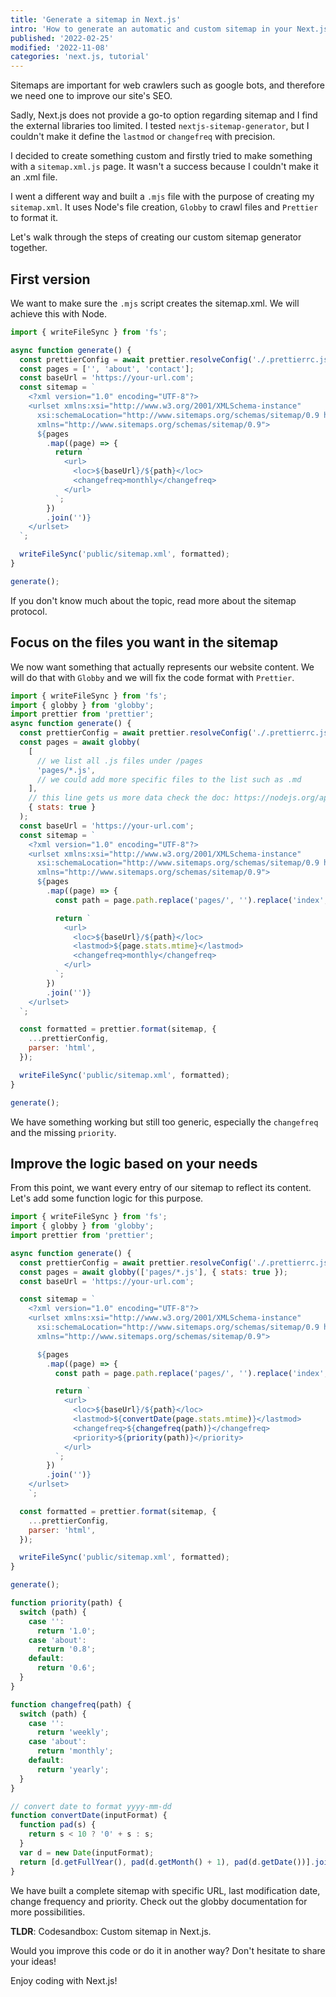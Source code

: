 ```yaml
---
title: 'Generate a sitemap in Next.js'
intro: 'How to generate an automatic and custom sitemap in your Next.js build?'
published: '2022-02-25'
modified: '2022-11-08'
categories: 'next.js, tutorial'
---
```



Sitemaps are important for web crawlers such as google bots, and therefore we need one to improve our site's SEO.

Sadly, Next.js does not provide a go-to option regarding sitemap and I find the external libraries too limited. I tested `nextjs-sitemap-generator`, but I couldn't make it define the `lastmod` or `changefreq` with precision.

I decided to create something custom and firstly tried to make something with a `sitemap.xml.js` page. It wasn't a success because I couldn't make it an .xml file.

I went a different way and built a `.mjs` file with the purpose of creating my `sitemap.xml`. It uses Node's file creation, `Globby` to crawl files and `Prettier` to format it.

Let's walk through the steps of creating our custom sitemap generator together.

## First version

We want to make sure the `.mjs` script creates the sitemap.xml. We will achieve this with Node.

```js
import { writeFileSync } from 'fs';

async function generate() {
  const prettierConfig = await prettier.resolveConfig('./.prettierrc.js');
  const pages = ['', 'about', 'contact'];
  const baseUrl = 'https://your-url.com';
  const sitemap = `
    <?xml version="1.0" encoding="UTF-8"?>
    <urlset xmlns:xsi="http://www.w3.org/2001/XMLSchema-instance"
      xsi:schemaLocation="http://www.sitemaps.org/schemas/sitemap/0.9 http://www.sitemaps.org/schemas/sitemap/0.9/sitemap.xsd"
      xmlns="http://www.sitemaps.org/schemas/sitemap/0.9">
      ${pages
        .map((page) => {
          return `
            <url>
              <loc>${baseUrl}/${path}</loc>
              <changefreq>monthly</changefreq>
            </url>
          `;
        })
        .join('')}
    </urlset>
  `;

  writeFileSync('public/sitemap.xml', formatted);
}

generate();
```

If you don't know much about the topic, <Linkk href="https://sitemaps.org/protocol.html">read more about the sitemap protocol</Linkk>.

## Focus on the files you want in the sitemap

We now want something that actually represents our website content. We will do that with `Globby` and we will fix the code format with `Prettier`.

```js
import { writeFileSync } from 'fs';
import { globby } from 'globby';
import prettier from 'prettier';
async function generate() {
  const prettierConfig = await prettier.resolveConfig('./.prettierrc.js');
  const pages = await globby(
    [
      // we list all .js files under /pages
      'pages/*.js',
      // we could add more specific files to the list such as .md
    ],
    // this line gets us more data check the doc: https://nodejs.org/api/fs.html#class-fsstats
    { stats: true }
  );
  const baseUrl = 'https://your-url.com';
  const sitemap = `
    <?xml version="1.0" encoding="UTF-8"?>
    <urlset xmlns:xsi="http://www.w3.org/2001/XMLSchema-instance"
      xsi:schemaLocation="http://www.sitemaps.org/schemas/sitemap/0.9 http://www.sitemaps.org/schemas/sitemap/0.9/sitemap.xsd"
      xmlns="http://www.sitemaps.org/schemas/sitemap/0.9">
      ${pages
        .map((page) => {
          const path = page.path.replace('pages/', '').replace('index', '').replace('.js', '');

          return `
            <url>
              <loc>${baseUrl}/${path}</loc>
              <lastmod>${page.stats.mtime}</lastmod>
              <changefreq>monthly</changefreq>
            </url>
          `;
        })
        .join('')}
    </urlset>
  `;

  const formatted = prettier.format(sitemap, {
    ...prettierConfig,
    parser: 'html',
  });

  writeFileSync('public/sitemap.xml', formatted);
}

generate();
```

We have something working but still too generic, especially the `changefreq` and the missing `priority`.

## Improve the logic based on your needs

From this point, we want every entry of our sitemap to reflect its content. Let's add some function logic for this purpose.

```js
import { writeFileSync } from 'fs';
import { globby } from 'globby';
import prettier from 'prettier';

async function generate() {
  const prettierConfig = await prettier.resolveConfig('./.prettierrc.js');
  const pages = await globby(['pages/*.js'], { stats: true });
  const baseUrl = 'https://your-url.com';

  const sitemap = `
    <?xml version="1.0" encoding="UTF-8"?>
    <urlset xmlns:xsi="http://www.w3.org/2001/XMLSchema-instance"
      xsi:schemaLocation="http://www.sitemaps.org/schemas/sitemap/0.9 http://www.sitemaps.org/schemas/sitemap/0.9/sitemap.xsd"
      xmlns="http://www.sitemaps.org/schemas/sitemap/0.9">

      ${pages
        .map((page) => {
          const path = page.path.replace('pages/', '').replace('index', '').replace('.js', '');

          return `
            <url>
              <loc>${baseUrl}/${path}</loc>
              <lastmod>${convertDate(page.stats.mtime)}</lastmod>
              <changefreq>${changefreq(path)}</changefreq>
              <priority>${priority(path)}</priority>
            </url>
          `;
        })
        .join('')}
    </urlset>
    `;

  const formatted = prettier.format(sitemap, {
    ...prettierConfig,
    parser: 'html',
  });

  writeFileSync('public/sitemap.xml', formatted);
}

generate();

function priority(path) {
  switch (path) {
    case '':
      return '1.0';
    case 'about':
      return '0.8';
    default:
      return '0.6';
  }
}

function changefreq(path) {
  switch (path) {
    case '':
      return 'weekly';
    case 'about':
      return 'monthly';
    default:
      return 'yearly';
  }
}

// convert date to format yyyy-mm-dd
function convertDate(inputFormat) {
  function pad(s) {
    return s < 10 ? '0' + s : s;
  }
  var d = new Date(inputFormat);
  return [d.getFullYear(), pad(d.getMonth() + 1), pad(d.getDate())].join('-');
}
```

We have built a complete sitemap with specific URL, last modification date, change frequency and priority.
Check out <Linkk href="https://github.com/sindresorhus/globby">the globby documentation for more possibilities</Linkk>.

**TLDR**: <Linkk href="https://codesandbox.io/s/custom-sitemap-i3jvko">Codesandbox: Custom sitemap in Next.js</Linkk>.

<Codesandbox sandbox="custom-sitemap-i3jvko" title="Custom sitemap in Next.js" />

Would you improve this code or do it in another way? Don't hesitate to share your ideas!

Enjoy coding with Next.js!

